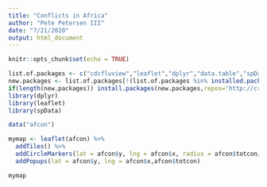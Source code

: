 ```yaml
---
title: "Conflicts in Africa"
author: "Pete Petersen III"
date: "7/21/2020"
output: html_document
---
```


```r
knitr::opts_chunk$set(echo = TRUE)
```


```r
list.of.packages <- c("cdcfluview","leaflet","dplyr","data.table","spDataLarge", "spData")
new.packages <- list.of.packages[!(list.of.packages %in% installed.packages()[,"Package"])]
if(length(new.packages)) install.packages(new.packages,repos='http://cran.us.r-project.org')
library(dplyr)
library(leaflet)
library(spData)
```

```r

data("afcon")

```


```r
mymap <- leaflet(afcon) %>% 
  addTiles() %>% 
  addCircleMarkers(lat = afcon$y, lng = afcon$x, radius = afcon$totcon/100) %>%
  addPopups(lat = afcon$y, lng = afcon$x,afcon$totcon)

mymap

```

